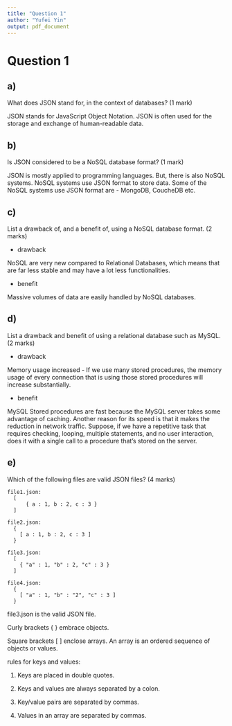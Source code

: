 ---
title: "Question 1"
author: "Yufei Yin"
output: pdf_document
---

# Question 1 

## a) 

What does JSON stand for, in the context of databases? (1 mark)

JSON stands for JavaScript Object Notation. JSON is often used for the storage and exchange of human-readable data.

\bigskip

## b)

Is JSON considered to be a NoSQL database format? (1 mark)

JSON is mostly applied to programming languages. But, there is also NoSQL systems. NoSQL systems use JSON format to store data. Some of the NoSQL systems use JSON format are - MongoDB, CoucheDB etc.

\bigskip

## c)

List a drawback of, and a benefit of, using a NoSQL database format. (2 marks)

* drawback

NoSQL are very new compared to Relational Databases, which means that are far less stable and may have a lot less functionalities.

* benefit

Massive volumes of data are easily handled by NoSQL databases.

\bigskip

## d)

List a drawback and benefit of using a relational database such as MySQL. (2 marks)

* drawback

Memory usage increased - If we use many stored procedures, the memory usage of every connection that is using those stored procedures will increase substantially.

* benefit

MySQL Stored procedures are fast because the MySQL server takes some advantage of caching. Another reason for its speed is that it makes the reduction in network traffic. Suppose, if we have a repetitive task that requires checking, looping, multiple statements, and no user interaction, does it with a single call to a procedure that's stored on the server.

\bigskip

## e)

Which of the following files are valid JSON files? (4 marks)

```{text}
file1.json:
  [
      { a : 1, b : 2, c : 3 }
  ]

file2.json:
  {
    [ a : 1, b : 2, c : 3 ]
  }

file3.json:
  [
    { "a" : 1, "b" : 2, "c" : 3 }
  ]

file4.json:
  {
    [ "a" : 1, "b" : "2", "c" : 3 ]
  }
```


file3.json is the valid JSON file.

Curly brackets { } embrace objects.

Square brackets [ ] enclose arrays. An array is an ordered sequence of objects or values.

rules for keys and values:

1. Keys are placed in double quotes.

2. Keys and values are always separated by a colon.

3. Key/value pairs are separated by commas.

4. Values in an array are separated by commas.








